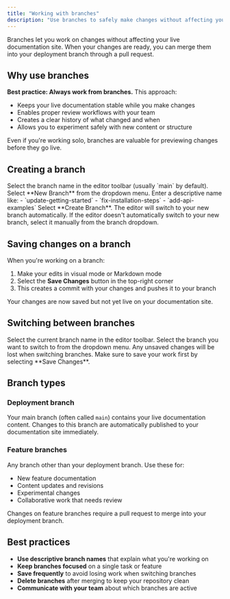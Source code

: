 ```yaml
---
title: "Working with branches"
description: "Use branches to safely make changes without affecting your live documentation"
---
```


Branches let you work on changes without affecting your live documentation site. When your changes are ready, you can merge them into your deployment branch through a pull request.

## Why use branches

**Best practice: Always work from branches.** This approach:

- Keeps your live documentation stable while you make changes
- Enables proper review workflows with your team
- Creates a clear history of what changed and when
- Allows you to experiment safely with new content or structure

Even if you're working solo, branches are valuable for previewing changes before they go live.

## Creating a branch

<Steps>
  <Step title="Open the branch selector">
    Select the branch name in the editor toolbar (usually `main` by default).
  </Step>
  <Step title="Create new branch">
    Select **New Branch** from the dropdown menu.
  </Step>
  <Step title="Name your branch">
    Enter a descriptive name like:
    - `update-getting-started`
    - `fix-installation-steps`  
    - `add-api-examples`
  </Step>
  <Step title="Create and switch">
    Select **Create Branch**. The editor will switch to your new branch automatically.
  </Step>
</Steps>

<Note>
  If the editor doesn't automatically switch to your new branch, select it manually from the branch dropdown.
</Note>

## Saving changes on a branch

When you're working on a branch:

1. Make your edits in visual mode or Markdown mode
2. Select the **Save Changes** button in the top-right corner
3. This creates a commit with your changes and pushes it to your branch

Your changes are now saved but not yet live on your documentation site.

## Switching between branches

<Steps>
  <Step title="Open branch selector">
    Select the current branch name in the editor toolbar.
  </Step>
  <Step title="Choose target branch">
    Select the branch you want to switch to from the dropdown menu.
  </Step>
</Steps>

<Tip>
  Any unsaved changes will be lost when switching branches. Make sure to save your work first by selecting **Save Changes**.
</Tip>

## Branch types

### Deployment branch
Your main branch (often called `main`) contains your live documentation content. Changes to this branch are automatically published to your documentation site immediately.

### Feature branches
Any branch other than your deployment branch. Use these for:
- New feature documentation
- Content updates and revisions  
- Experimental changes
- Collaborative work that needs review

Changes on feature branches require a pull request to merge into your deployment branch.

## Best practices

- **Use descriptive branch names** that explain what you're working on
- **Keep branches focused** on a single task or feature
- **Save frequently** to avoid losing work when switching branches
- **Delete branches** after merging to keep your repository clean
- **Communicate with your team** about which branches are active